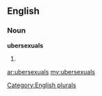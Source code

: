 ==English==

===Noun===
'''ubersexuals'''

# {{plural of|[[ubersexual]]}}

[[Category:English plurals]]

[[ar:ubersexuals]]
[[my:ubersexuals]]